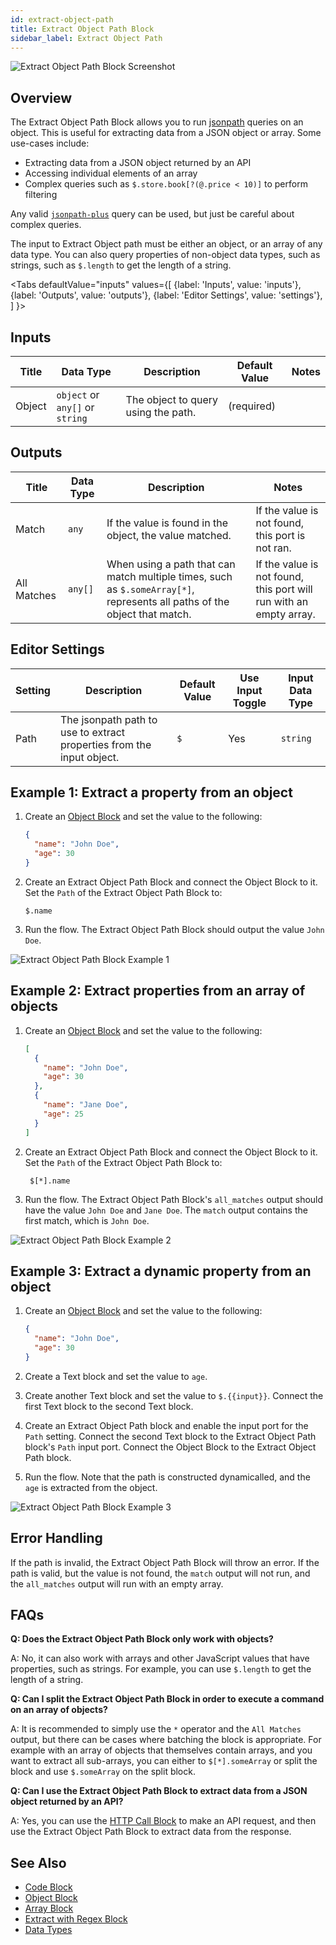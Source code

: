 ```yaml
---
id: extract-object-path
title: Extract Object Path Block
sidebar_label: Extract Object Path
---
```



![Extract Object Path Block Screenshot](./assets/extract-object-path-block.png)

## Overview

The Extract Object Path Block allows you to run [jsonpath](https://www.npmjs.com/package/jsonpath-plus) queries on an object. This is useful for extracting data from a JSON object or array. Some use-cases include:

- Extracting data from a JSON object returned by an API
- Accessing individual elements of an array
- Complex queries such as `$.store.book[?(@.price < 10)]` to perform filtering

Any valid [`jsonpath-plus`](https://www.npmjs.com/package/jsonpath-plus) query can be used, but just be careful about complex queries.

The input to Extract Object path must be either an object, or an array of any data type. You can also query properties of non-object data types, such as strings, such as `$.length` to get the length of a string.

<Tabs
  defaultValue="inputs"
  values={[
    {label: 'Inputs', value: 'inputs'},
    {label: 'Outputs', value: 'outputs'},
    {label: 'Editor Settings', value: 'settings'},
  ]
}>

<TabItem value="inputs">

## Inputs

| Title  | Data Type                       | Description                         | Default Value | Notes |
| ------ | ------------------------------- | ----------------------------------- | ------------- | ----- |
| Object | `object` or `any[]` or `string` | The object to query using the path. | (required)    |       |

</TabItem>

<TabItem value="outputs">

## Outputs

| Title       | Data Type | Description                                                                                                               | Notes                                                              |
| ----------- | --------- | ------------------------------------------------------------------------------------------------------------------------- | ------------------------------------------------------------------ |
| Match       | `any`     | If the value is found in the object, the value matched.                                                                   | If the value is not found, this port is not ran.                   |
| All Matches | `any[]`   | When using a path that can match multiple times, such as `$.someArray[*]`, represents all paths of the object that match. | If the value is not found, this port will run with an empty array. |

</TabItem>

<TabItem value="settings">

## Editor Settings

| Setting | Description                                                           | Default Value | Use Input Toggle | Input Data Type |
| ------- | --------------------------------------------------------------------- | ------------- | ---------------- | --------------- |
| Path    | The jsonpath path to use to extract properties from the input object. | `$`           | Yes              | `string`        |

</TabItem>

</Tabs>

## Example 1: Extract a property from an object

1. Create an [Object Block](./object.mdx) and set the value to the following:

   ```json
   {
     "name": "John Doe",
     "age": 30
   }
   ```

2. Create an Extract Object Path Block and connect the Object Block to it. Set the `Path` of the Extract Object Path Block to:

   ```
   $.name
   ```

3. Run the flow. The Extract Object Path Block should output the value `John Doe`.

![Extract Object Path Block Example 1](./assets/extract-object-path-block-example-01.png)

## Example 2: Extract properties from an array of objects

1. Create an [Object Block](./object.mdx) and set the value to the following:

   ```json
   [
     {
       "name": "John Doe",
       "age": 30
     },
     {
       "name": "Jane Doe",
       "age": 25
     }
   ]
   ```

2. Create an Extract Object Path Block and connect the Object Block to it. Set the `Path` of the Extract Object Path Block to:

   ```
    $[*].name
   ```

3. Run the flow. The Extract Object Path Block's `all_matches` output should have the value `John Doe` and `Jane Doe`. The `match` output contains the first match, which is `John Doe`.

![Extract Object Path Block Example 2](./assets/extract-object-path-block-example-02.png)

## Example 3: Extract a dynamic property from an object

1. Create an [Object Block](./object.mdx) and set the value to the following:

   ```json
   {
     "name": "John Doe",
     "age": 30
   }
   ```

2. Create a Text block and set the value to `age`.
3. Create another Text block and set the value to `$.{{input}}`. Connect the first Text block to the second Text block.
4. Create an Extract Object Path block and enable the input port for the `Path` setting. Connect the second Text block to the Extract Object Path block's `Path` input port. Connect the Object Block to the Extract Object Path block.
5. Run the flow. Note that the path is constructed dynamicalled, and the `age` is extracted from the object.

![Extract Object Path Block Example 3](./assets/extract-object-path-block-example-03.png)

## Error Handling

If the path is invalid, the Extract Object Path Block will throw an error. If the path is valid, but the value is not found, the `match` output will not run, and the `all_matches` output will run with an empty array.

## FAQs

**Q: Does the Extract Object Path Block only work with objects?**

A: No, it can also work with arrays and other JavaScript values that have properties, such as strings. For example, you can use `$.length` to get the length of a string.

**Q: Can I split the Extract Object Path Block in order to execute a command on an array of objects?**

A: It is recommended to simply use the `*` operator and the `All Matches` output, but there can be cases where batching the block is appropriate. For example with an array of objects that themselves contain arrays, and you want to extract all sub-arrays, you can either to `$[*].someArray` or split the block and use `$.someArray` on the split block.

**Q: Can I use the Extract Object Path Block to extract data from a JSON object returned by an API?**

A: Yes, you can use the [HTTP Call Block](./http-call.mdx) to make an API request, and then use the Extract Object Path Block to extract data from the response.

## See Also

- [Code Block](./code.mdx)
- [Object Block](./object.mdx)
- [Array Block](./array.mdx)
- [Extract with Regex Block](./extract-with-regex.mdx)
- [Data Types](../user-guide/data-types.md)
